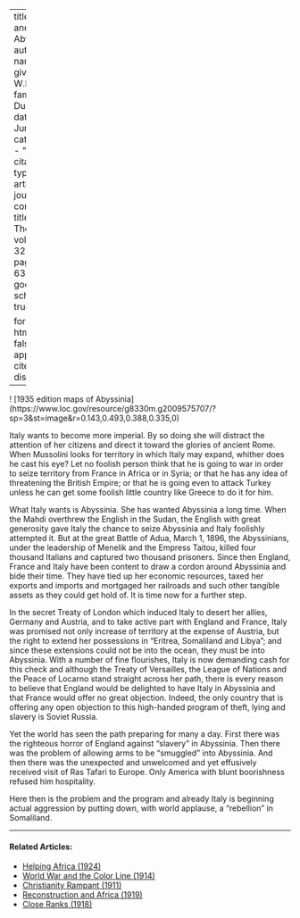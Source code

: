 
---
title: 'Italy and Abyssinia'
author:
  - name:
      given: W.E.B.
      family: Du Bois
date: Jun. 1926
categories: 
  - ""
citation: 
  type: article-journal
  container-title: The Crisis
  volume: 32
  issue: 2
  page: 62-63
google-scholar: true

format:
  html:
    toc: false
    appendix-cite-as: display
---



! [1935 edition maps of Abyssinia]
(https://www.loc.gov/resource/g8330m.g2009575707/?sp=3&st=image&r=0.143,0.493,0.388,0.335,0)

Italy wants to become more imperial. By so doing she will distract the attention of her citizens and direct it toward the glories of ancient Rome. When Mussolini looks for territory in which Italy may expand, whither does he cast his eye? Let no foolish person think that he is going to war in order to seize territory from France in Africa or in Syria; or that he has any idea of threatening the British Empire; or that he is going even to attack Turkey unless he can get some foolish little country like Greece to do it for him.

What Italy wants is Abyssinia. She has wanted Abyssinia a long time. When the Mahdi overthrew the English in the Sudan, the English with great generosity gave Italy the chance to seize Abyssinia and Italy foolishly attempted it. But at the great Battle of Adua, March 1, 1896, the Abyssinians, under the leadership of Menelik and the Empress Taitou, killed four thousand Italians and captured two thousand prisoners. Since then England, France and Italy have been content to draw a cordon around Abyssinia and bide their time. They have tied up her economic resources, taxed her exports and imports and mortgaged her railroads and such other tangible assets as they could get hold of. It is time now for a further step.

In the secret Treaty of London which induced Italy to desert her allies, Germany and Austria, and to take active part with England and France, Italy was promised not only increase of territory at the expense of Austria, but the right to extend her possessions in "Eritrea, Somaliland and Libya"; and since these extensions could not be into the ocean, they must be into Abyssinia. With a number of fine flourishes, Italy is now demanding cash for this check and although the Treaty of Versailles, the League of Nations and the Peace of Locarno stand straight across her path, there is every reason to believe that England would be delighted to have Italy in Abyssinia and that France would offer no great objection. Indeed, the only country that is offering any open objection to this high-handed program of theft, lying and slavery is Soviet Russia.

Yet the world has seen the path preparing for many a day. First there was the righteous horror of England against "slavery" in Abyssinia. Then there was the problem of allowing arms to be "smuggled" into Abyssinia. And then there was the unexpected and unwelcomed and yet effusively received visit of Ras Tafari to Europe. Only America with blunt boorishness refused him hospitality.

Here then is the problem and the program and already Italy is beginning actual aggression by putting down, with world applause, a "rebellion" in Somaliland.

<!-- Similar articles start here -->

<hr>
#### Related Articles:

* [Helping Africa (1924)](/Volumes/28/03/helping_africa.html)
* [World War and the Color Line (1914)](/Volumes/09/01/worldwar.html)
* [Christianity Rampant (1911)](/Volumes/03/01/christianity_rampant.html)
* [Reconstruction and Africa (1919)](/Volumes/17/04/reconstruction_and_africa.html)
* [Close Ranks (1918)](/Volumes/16/03/close_ranks.html)

<!-- Similar articles end here -->
